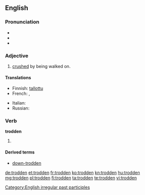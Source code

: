 ==English==

===Pronunciation===
* {{IPA|/ˈtɻɔdən/}}
* {{audio|En-us-trodden.ogg|Audio (US)}}
* {{rhymes|ɒdən}}

===Adjective===
{{en-adj}}

# [[crushed]] by being walked on.

====Translations====
{{trans-top|crushed by being walked on}}
* Finnish: [[tallottu]]
* French: {{t|fr|piétiné|m}}, {{t|fr|piétinée|f}}
{{trans-mid}}
* Italian: {{t-|it|calpestato}}
* Russian: {{t|ru|раздавлен}}
{{trans-bottom}}

===Verb===
'''trodden'''

# {{past participle of|tread}}

====Derived terms====
* [[down-trodden]]

[[Category:English irregular past participles]]

[[de:trodden]]
[[et:trodden]]
[[fr:trodden]]
[[ko:trodden]]
[[kn:trodden]]
[[hu:trodden]]
[[mg:trodden]]
[[pl:trodden]]
[[fi:trodden]]
[[ta:trodden]]
[[te:trodden]]
[[vi:trodden]]